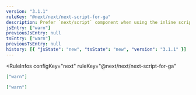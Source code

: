 ```yaml
---
version: "3.1.1"
ruleKey: "@next/next/next-script-for-ga"
description: Prefer `next/script` component when using the inline script for Google Analytics
jsEntry: ["warn"]
previousJsEntry: null
tsEntry: ["warn"]
previousTsEntry: null
history: [{ "jsState": "new", "tsState": "new", "version": "3.1.1" }]
---
```


<RuleInfos 
  configKey="next" 
  ruleKey="@next/next/next-script-for-ga" 
>

```json
["warn"]
```

```json
["warn"]
```

</RuleInfos>
